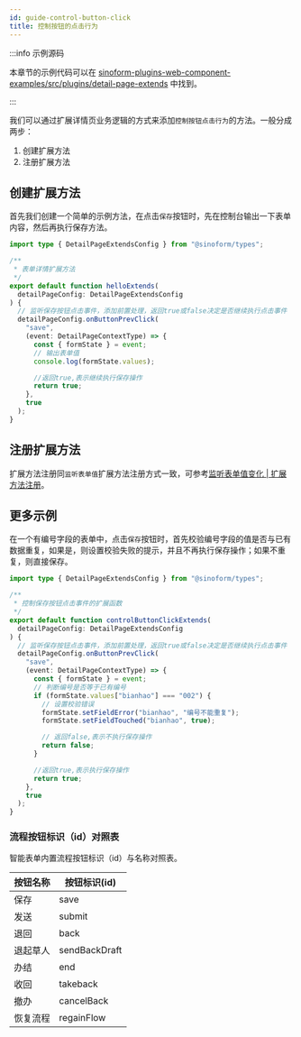 ```yaml
---
id: guide-control-button-click
title: 控制按钮的点击行为
---
```


:::info 示例源码

本章节的示例代码可以在 [sinoform-plugins-web-component-examples/src/plugins/detail-page-extends](https://gitee.com/sinoui/sinoform-plugins-web-component-examples/tree/master/src/plugins/detail-page-extends) 中找到。

:::

我们可以通过扩展详情页业务逻辑的方式来添加`控制按钮点击行为`的方法。一般分成两步：

1. 创建扩展方法
2. 注册扩展方法

## 创建扩展方法

首先我们创建一个简单的示例方法，在点击`保存`按钮时，先在控制台输出一下表单内容，然后再执行保存方法。

```ts title="src/plugins/detail-page-extends/helloExtends.ts"
import type { DetailPageExtendsConfig } from "@sinoform/types";

/**
 * 表单详情扩展方法
 */
export default function helloExtends(
  detailPageConfig: DetailPageExtendsConfig
) {
  // 监听保存按钮点击事件，添加前置处理，返回true或false决定是否继续执行点击事件
  detailPageConfig.onButtonPrevClick(
    "save",
    (event: DetailPageContextType) => {
      const { formState } = event;
      // 输出表单值
      console.log(formState.values);

      //返回true,表示继续执行保存操作
      return true;
    },
    true
  );
}
```

## 注册扩展方法

扩展方法注册同`监听表单值`扩展方法注册方式一致，可参考[监听表单值变化 | 扩展方法注册](./guide-watch-form-values#扩展方法注册)。

## 更多示例

在一个有编号字段的表单中，点击`保存`按钮时，首先校验编号字段的值是否与已有数据重复，如果是，则设置校验失败的提示，并且不再执行保存操作；如果不重复，则直接保存。

```ts title="src/plugins/detail-page-extends/controlButtonClickExtends.ts"
import type { DetailPageExtendsConfig } from "@sinoform/types";

/**
 * 控制保存按钮点击事件的扩展函数
 */
export default function controlButtonClickExtends(
  detailPageConfig: DetailPageExtendsConfig
) {
  // 监听保存按钮点击事件，添加前置处理，返回true或false决定是否继续执行点击事件
  detailPageConfig.onButtonPrevClick(
    "save",
    (event: DetailPageContextType) => {
      const { formState } = event;
      // 判断编号是否等于已有编号
      if (formState.values["bianhao"] === "002") {
        // 设置校验错误
        formState.setFieldError("bianhao", "编号不能重复");
        formState.setFieldTouched("bianhao", true);

        // 返回false,表示不执行保存操作
        return false;
      }

      //返回true,表示执行保存操作
      return true;
    },
    true
  );
}
```

### 流程按钮标识（id）对照表

智能表单内置流程按钮标识（id）与名称对照表。

| 按钮名称 | 按钮标识(id)  |
| -------- | ------------- |
| 保存     | save          |
| 发送     | submit        |
| 退回     | back          |
| 退起草人 | sendBackDraft |
| 办结     | end           |
| 收回     | takeback      |
| 撤办     | cancelBack    |
| 恢复流程 | regainFlow    |
